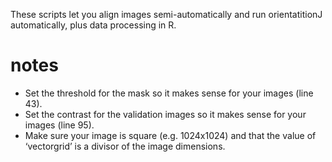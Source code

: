 These scripts let you align images semi-automatically and run orientatitionJ automatically, plus data processing in R.

# notes
- Set the threshold for the mask so it makes sense for your images (line 43).
- Set the contrast for the validation images so it makes sense for your images (line 95).
- Make sure your image is square (e.g. 1024x1024) and that the value of 'vectorgrid' is a divisor of the image dimensions.